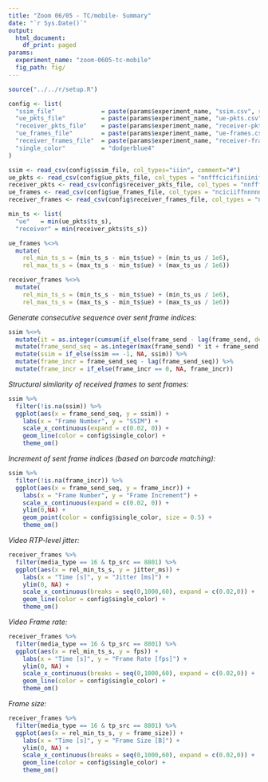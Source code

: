 ```yaml
---
title: "Zoom 06/05 - TC/mobile- Summary"
date: "`r Sys.Date()`"
output:
  html_document:
    df_print: paged
params:
  experiment_name: "zoom-0605-tc-mobile"
  fig_path: fig/
---
```


```R
source("../../r/setup.R")

config <- list(
  "ssim_file"             = paste(params$experiment_name, "ssim.csv", sep = "-"),
  "ue_pkts_file"          = paste(params$experiment_name, "ue-pkts.csv", sep = "-"),
  "receiver_pkts_file"    = paste(params$experiment_name, "receiver-pkts.csv", sep = "-"),
  "ue_frames_file"        = paste(params$experiment_name, "ue-frames.csv", sep = "-"),
  "receiver_frames_file"  = paste(params$experiment_name, "receiver-frames.csv", sep = "-"),
  "single_color"          = "dodgerblue4"
)

```

```r
ssim <- read_csv(config$ssim_file, col_types="iiin", comment="#")
ue_pkts <- read_csv(config$ue_pkts_file, col_types = "nnfffcicifiniiniff")
receiver_pkts <- read_csv(config$receiver_pkts_file, col_types = "nnfffcicifiniiniff")
ue_frames <- read_csv(config$ue_frames_file, col_types = "nciciiffnnnnniiiin")
receiver_frames <- read_csv(config$receiver_frames_file, col_types = "nciciiffnnnnniiiin")
```

```r
min_ts <- list(
  "ue"   = min(ue_pkts$ts_s),
  "receiver" = min(receiver_pkts$ts_s))

ue_frames %<>%
  mutate(
    rel_min_ts_s = (min_ts_s - min_ts$ue) + (min_ts_us / 1e6),
    rel_max_ts_s = (max_ts_s - min_ts$ue) + (max_ts_us / 1e6))

receiver_frames %<>%
  mutate(
    rel_min_ts_s = (min_ts_s - min_ts$ue) + (min_ts_us / 1e6),
    rel_max_ts_s = (max_ts_s - min_ts$ue) + (max_ts_us / 1e6))
```

*Generate consecutive sequence over sent frame indices:*

```r
ssim %<>%
  mutate(it = as.integer(cumsum(if_else(frame_send - lag(frame_send, default = 0) < -100, 1, 0)))) %>%
  mutate(frame_send_seq = as.integer(max(frame_send) * it + frame_send + if_else(it > 0, 1, 0))) %>%
  mutate(ssim = if_else(ssim == -1, NA, ssim)) %>%
  mutate(frame_incr = frame_send_seq - lag(frame_send_seq)) %>%
  mutate(frame_incr = if_else(frame_incr == 0, NA, frame_incr))
```

*Structural similarity of received frames to sent frames:*

```r
ssim %>%
  filter(!is.na(ssim)) %>%
  ggplot(aes(x = frame_send_seq, y = ssim)) +
    labs(x = "Frame Number", y = "SSIM") +
    scale_x_continuous(expand = c(0.02, 0)) +
    geom_line(color = config$single_color) +
    theme_om()
```

*Increment of sent frame indices (based on barcode matching):*

```r
ssim %>%
  filter(!is.na(frame_incr)) %>%
  ggplot(aes(x = frame_send_seq, y = frame_incr)) +
    labs(x = "Frame Number", y = "Frame Increment") +
    scale_x_continuous(expand = c(0.02, 0)) +
    ylim(0,NA) +
    geom_point(color = config$single_color, size = 0.5) +
    theme_om()
```

*Video RTP-level jitter:*

```r
receiver_frames %>%
  filter(media_type == 16 & tp_src == 8801) %>%
  ggplot(aes(x = rel_min_ts_s, y = jitter_ms)) +
    labs(x = "Time [s]", y = "Jitter [ms]") +
    ylim(0, NA) +
    scale_x_continuous(breaks = seq(0,1000,60), expand = c(0.02,0)) +
    geom_line(color = config$single_color) +
    theme_om()
```

*Video Frame rate:*

```r
receiver_frames %>%
  filter(media_type == 16 & tp_src == 8801) %>%
  ggplot(aes(x = rel_min_ts_s, y = fps)) +
    labs(x = "Time [s]", y = "Frame Rate [fps]") +
    ylim(0, NA) +
    scale_x_continuous(breaks = seq(0,1000,60), expand = c(0.02,0)) +
    geom_line(color = config$single_color) +
    theme_om()
```

*Frame size:*

```r
receiver_frames %>%
  filter(media_type == 16 & tp_src == 8801) %>%
  ggplot(aes(x = rel_min_ts_s, y = frame_size)) +
    labs(x = "Time [s]", y = "Frame Size [B]") +
    ylim(0, NA) +
    scale_x_continuous(breaks = seq(0,1000,60), expand = c(0.02,0)) +
    geom_line(color = config$single_color) +
    theme_om()
```
